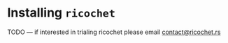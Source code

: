 # Installing `ricochet`

TODO — if interested in trialing ricochet please email <a href="mailto:contact@ricochet.rs">contact@ricochet.rs</a>
